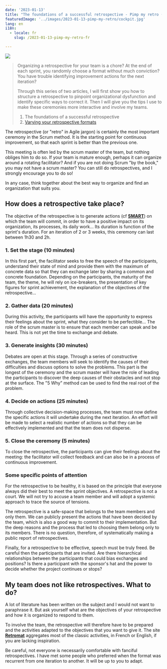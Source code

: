 ```yaml
---
date: '2023-01-13'
title: "The foundations of a successful retrospective - Pimp my retro (1/2)"
featuredImage: '../images/2023-01-13-pimp-my-retro/cockpit.jpg'
lang: en
i18n:
  - locale: fr
    slug: /2023-01-13-pimp-my-retro-fr

---
```


<Image align="right" caption="Photo by Samuele Errico">

![](../images/2023-01-13-pimp-my-retro/cockpit.jpg)

</Image>

> Organizing a retrospective for your team is a chore? At the end of each sprint, you randomly choose a format without much conviction? You have trouble identifying improvement actions for the next iteration?
> 
> Through this series of two articles, I will first show you how to structure a retrospective to pinpoint organizational dysfunction and identify specific ways to correct it. Then I will give you the tips I use to make these ceremonies more interactive and involve my teams.
> 1. The foundations of a successful retrospective
> 2. [Varying your retrospective formats](/en/2023-01-24-pimp-my-retro-en-2)

The retrospective (or "retro" in Agile jargon) is certainly the most important ceremony in the Scrum method. It is the starting point for continuous improvement, so that each sprint is better than the previous one.

This meeting is often led by the scrum master of the team, but nothing obliges him to do so. If your team is mature enough, perhaps it can organize around a rotating facilitator? And if you are not doing Scrum "by the book," you may not have a scrum master? You can still do retrospectives, and I strongly encourage you to do so!

In any case, think together about the best way to organize and find an organization that suits you.

## **How does a retrospective take place?**

The objective of the retrospective is to generate actions (cf **[SMART](https://en.wikipedia.org/wiki/SMART_criteria)**) on which the team will commit, in order to have a positive impact on its organization, its processes, its daily work... Its duration is function of the sprint's duration. For an iteration of 2 or 3 weeks, this ceremony can last between 1h30 and 2h.

### 1. Set the stage (10 minutes)

In this first part, the facilitator seeks to free the speech of the participants, understand their state of mind and provide them with the maximum of concrete data so that they can exchange later by sharing a common and concrete foundation. Depending on the participants, the maturity of the team, the theme, he will rely on ice-breakers, the presentation of key figures for sprint achievement, the explanation of the objectives of the retrospective…

### 2. Gather data (20 minutes)

During this activity, the participants will have the opportunity to express their feelings about the sprint, what they consider to be perfectible... The role of the scrum master is to ensure that each member can speak and be heard. This is not yet the time to exchange and debate.

### **3. Generate** insights **(30 minutes)**

Debates are open at this stage. Through a series of constructive exchanges, the team members will seek to identify the causes of their difficulties and discuss options to solve the problems. This part is the longest of the ceremony and the scrum master will have the role of leading the participants to discover the deep causes of their obstacles and not stop at the surface. The "5 Why" method can be used to find the real root of the problem.

### **4. Decide on actions (25 minutes)**

Through collective decision-making processes, the team must now define the specific actions it will undertake during the next iteration. An effort will be made to select a realistic number of actions so that they can be effectively implemented and that the team does not disperse.

### **5. Close the ceremony (5 minutes)**

To close the retrospective, the participants can give their feelings about the meeting: the facilitator will collect feedback and can also be in a process of continuous improvement.

### **Some specific points of attention**

For the retrospective to be healthy, it is based on the principle that everyone always did their best to meet the sprint objectives. A retrospective is not a court. We will not try to accuse a team member and will adopt a systemic approach to trace the source of tensions.

The retrospective is a safe-space that belongs to the team members and only them. We can publicly present the actions that have been decided by the team, which is also a good way to commit to their implementation. But the deep reasons and the process that led to choosing them belong only to its members. There is no question, therefore, of systematically making a public report of retrospectives.

Finally, for a retrospective to be effective, speech must be truly freed. Be careful then the participants that are invited. Are there hierarchical relationships between the participants that could bias exchanges and positions? Is there a participant with the sponsor's hat and the power to decide whether the project continues or stops?

## **My team does not like retrospectives. What to do?**

A lot of literature has been written on the subject and I would not want to paraphrase it. But ask yourself what are the objectives of your retrospective and how it is organized to respond to them.

To involve the team, the retrospective will therefore have to be prepared and the activities adapted to the objectives that you want to give it. The site **[Retromat](https://retromat.org/en/)** aggregates most of the classic activities, in French or English, if you are lacking inspiration.

Be careful, not everyone is necessarily comfortable with fanciful retrospectives. I have met some people who preferred when the format was recurrent from one iteration to another. It will be up to you to adapt.